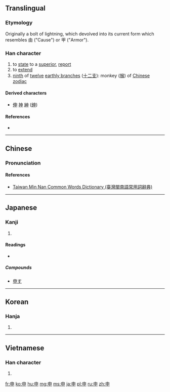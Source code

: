 {{also|田|甲|由}}
==Translingual==

===Etymology===
Originally a bolt of lightning, which devolved into its current form which resembles 由 ("Cause") or 甲 ("Armor"). 

{{Han etyl}} 

===Han character===
{{Han char|rn=102|rad=田|as=00|sn=5|four=5000<sub>6</sub>|canj=中田中 (LWL)|ids=⿻[[十]][[囗]]}}

# to [[state]] to a [[superior]], [[report]]
# to [[extend]]
# [[ninth]] of [[twelve]] [[earthly branch]]es ([[十二支]]): monkey ([[猴]]) of [[W:Chinese zodiac|Chinese zodiac]]

====Derived characters====
* [[伸]] [[神]] [[紳]] ([[绅]])

====References====
* {{Han ref|kx=0758.040|dkj=21726|dj=1168.010|hdz=42526.010|uh=7533|ud=30003|bh=A5D3|bd=42451}}

----

==Chinese==
{{zh-hanzi-box|[[申]]}}

===Pronunciation===
{{zh-pron
|m=shēn
|c=san1
|mn=sin
|mc=y
|oc=y
|cat=v,n,pn
}}

====References====
*[http://twblg.dict.edu.tw/holodict_new/result_detail.jsp?n_no=1859&curpage=1&sample=%E7%94%B3&radiobutton=1&querytarget=1&limit=20&pagenum=1&rowcount=7 Taiwan Min Nan Common Words Dictionary (臺灣閩南語常用詞辭典)]

----

==Japanese==

===Kanji===
{{ja-kanji|grade=3|rs=田00}}

# {{defn|lang=ja|sort=田00}}

====Readings====
* {{ja-readings|on=[[しん]] (shin)|kun=[[もうす]] (mousu), [[のびる]] (nobiru), [[さる]] (saru)|nanori=}}

=====Compounds=====
* [[申す]]

----

==Korean==

===Hanja===
{{ko-hanja|hangeul=신|eumhun=|rv=shin|mr=shin|y=shin}}

# {{defn|lang=ko|sort=田00}}

----

==Vietnamese==

===Han character===
{{vi-hantu|[[thân]]|rs=田00}}

# {{defn|lang=vi|sort=田00}}

[[fr:申]]
[[ko:申]]
[[hu:申]]
[[mg:申]]
[[ms:申]]
[[ja:申]]
[[pl:申]]
[[ru:申]]
[[zh:申]]